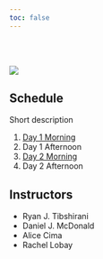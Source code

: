 ```yaml
---
toc: false
---
```


::: {.grid}


::: {.g-col-12 .g-col-lg-6 .mr-3}

<br><br>

![](assets/img/cover-art.svg){fig-align="center"}

:::

::: {.g-col-12 .g-col-lg-6 .mr-big .ml-big}

## Schedule

Short description

1. [Day 1 Morning](slides/day1-morning.qmd)
1. Day 1 Afternoon
1. [Day 2 Morning](slides/day2-morning.qmd)
1. Day 2 Afternoon


## Instructors

* Ryan J. Tibshirani
* Daniel J. McDonald
* Alice Cima
* Rachel Lobay

:::


:::
